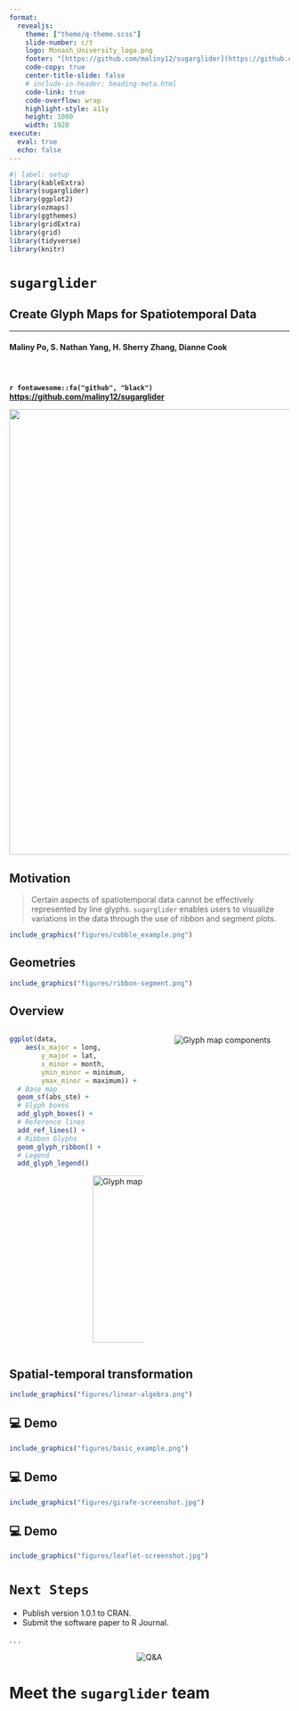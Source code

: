 ```yaml
---
format: 
  revealjs:
    theme: ["theme/q-theme.scss"]
    slide-number: c/t
    logo: Monash_University_logo.png
    footer: "[https://github.com/maliny12/sugarglider](https://github.com/maliny12/sugarglider?tab=readme-ov-file)"
    code-copy: true
    center-title-slide: false
    # include-in-header: heading-meta.html
    code-link: true
    code-overflow: wrap
    highlight-style: a11y
    height: 1080
    width: 1920
execute: 
  eval: true
  echo: false
---
```


```r
#| label: setup
library(kableExtra)
library(sugarglider)
library(ggplot2)
library(ozmaps)
library(ggthemes)
library(gridExtra)
library(grid)
library(tidyverse)
library(knitr)
```

<h1> `sugarglider` </h1>

<h2> Create Glyph Maps for Spatiotemporal Data </h2>

<hr>

<h4> Maliny Po, S. Nathan Yang, H. Sherry Zhang, Dianne Cook </h4>

<br>

<h4> `r fontawesome::fa("github", "black")` &nbsp; [https://github.com/maliny12/sugarglider](https://github.com/maliny12/sugarglider?tab=readme-ov-file)

![](figures/sugarglider.svg){.absolute top=300 left=1000 width="800"}

## Motivation

> Certain aspects of spatiotemporal data cannot be effectively represented by line glyphs. `sugarglider` enables users to visualize variations in the data through the use of ribbon and segment plots.

```r
include_graphics("figures/cubble_example.png")
```


## Geometries

```r
include_graphics("figures/ribbon-segment.png")
```

## Overview 

::: {.columns}

::: {.column width="50%"}

```r
ggplot(data, 
    aes(x_major = long, 
        y_major = lat,
        x_minor = month, 
        ymin_minor = minimum,
        ymax_minor = maximum)) +
  # Base map
  geom_sf(abs_ste) +
  # Glyph boxes
  add_glyph_boxes() +
  # Reference lines
  add_ref_lines() +
  # Ribbon Glyphs
  geom_glyph_ribbon() +
  # Legend
  add_glyph_legend()
```

<p>
  <img src="figures/glyphs.png" alt="Glyph map" 
  width="500" height="300" style="margin-left: 150px;">
</p>


:::

::: {.column width="50%"}

<p align="center">
  <img src="figures/glyphmap-layers.png" alt="Glyph map components">
</p>

:::

:::
 
## Spatial-temporal transformation

```r
include_graphics("figures/linear-algebra.png")
```

## 💻 Demo

```r
include_graphics("figures/basic_example.png")
```

## 💻 Demo

```r
include_graphics("figures/girafe-screenshot.jpg")
```

## 💻 Demo 

```r
include_graphics("figures/leaflet-screenshot.jpg")
```

# `Next Steps`

* Publish version 1.0.1 to CRAN.
* Submit the software paper to R Journal.

.  .  .


<p align="center">
  <img src="figures/Q&A.png" alt="Q&A">
</p>

# Meet the `sugarglider` team

<p style="display: flex;
justify-content: center; align-items: center; height: 100vh;">
  <img src="figures/team.jpg" alt="Q&A">
</p>










